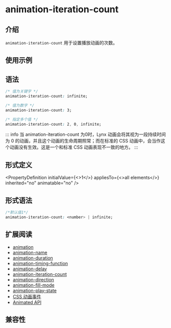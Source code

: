 
# animation-iteration-count

## 介绍

`animation-iteration-count` 用于设置播放动画的次数。

## 使用示例

<Go
  example="css-api"
  img="https://lf-lynx.tiktok-cdns.com/obj/lynx-artifacts-oss-sg/lynx-website/assets/doc/css/animation-iteration-count.gif"
  defaultEntryFile="dist/animation-iteration-count.lynx.bundle"
  entry="src/animation-iteration-count"
  defaultFile="src/animation-iteration-count/App.tsx"
  entry="src/animation-iteration-count"
/>

## 语法

```css
/* 值为关键字 */
animation-iteration-count: infinite;

/* 值为数字 */
animation-iteration-count: 3;

/* 指定多个值 */
animation-iteration-count: 2, 0, infinite;
```

::: info
当 animation-iteration-count 为0时，Lynx 动画会将其视为一段持续时间为 0 的动画，并且这个动画的生命周期照常；而在标准的 CSS 动画中，会当作这个动画没有生效。这是一个和标准 CSS 动画表现不一致的地方。
:::

## 形式定义


<PropertyDefinition
  initialValue={<>1</>}
  appliesTo={<>all elements</>}
  inherited="no"
  animatable="no"
/>

## 形式语法

```css
/*默认值1*/
animation-iteration-count: <number> | infinite;
```

## 扩展阅读

- [animation](./animation.mdx)
- [animation-name](./animation-name.mdx)
- [animation-duration](./animation-duration.mdx)
- [animation-timing-function](./animation-timing-function.mdx)
- [animation-delay](./animation-delay.mdx)
- [animation-iteration-count](./animation-iteration-count.mdx)
- [animation-direction](./animation-direction.mdx)
- [animation-fill-mode](./animation-fill-mode.mdx)
- [animation-play-state](./animation-play-state.mdx)
- [CSS 动画事件](../../lynx-api/event/animation-event.mdx)
- [Animated API](../../lynx-api/lynx/lynx-animate-api.mdx)

## 兼容性


<LegacyCompatTable metadata="css/properties/animation-iteration-count" />
